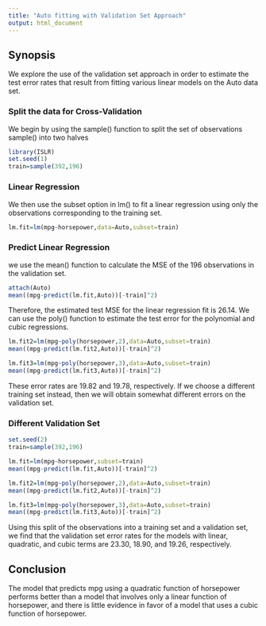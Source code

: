 ```yaml
---
title: "Auto fitting with Validation Set Approach"
output: html_document
---
```


## Synopsis

We explore the use of the validation set approach in order to estimate the test error rates that result from fitting various linear models on the Auto data set.


### Split the data for Cross-Validation

We begin by using the sample() function to split the set of observations sample() into two halves

```r
library(ISLR)
set.seed(1)
train=sample(392,196)
```


### Linear Regression

We then use the subset option in lm() to fit a linear regression using only the observations corresponding to the training set.


```r
lm.fit=lm(mpg~horsepower,data=Auto,subset=train)
```

### Predict Linear Regression

we use the mean() function to calculate the MSE of the 196 observations in the validation set.

```r
attach(Auto)
mean((mpg-predict(lm.fit,Auto))[-train]^2)
```

Therefore, the estimated test MSE for the linear regression fit is 26.14. We can use the poly() function to estimate the test error for the polynomial and cubic regressions.

```r
lm.fit2=lm(mpg~poly(horsepower,2),data=Auto,subset=train)
mean((mpg-predict(lm.fit2,Auto))[-train]^2)

lm.fit3=lm(mpg~poly(horsepower,3),data=Auto,subset=train)
mean((mpg-predict(lm.fit3,Auto))[-train]^2)
```

These error rates are 19.82 and 19.78, respectively. If we choose a different training set instead, then we will obtain somewhat different errors on the validation set.


### Different Validation Set

```r
set.seed(2)
train=sample(392,196)

lm.fit=lm(mpg~horsepower,subset=train)
mean((mpg-predict(lm.fit,Auto))[-train]^2)

lm.fit2=lm(mpg~poly(horsepower,2),data=Auto,subset=train)
mean((mpg-predict(lm.fit2,Auto))[-train]^2)

lm.fit3=lm(mpg~poly(horsepower,3),data=Auto,subset=train)
mean((mpg-predict(lm.fit3,Auto))[-train]^2)
```

Using this split of the observations into a training set and a validation set, we find that the validation set error rates for the models with linear, quadratic, and cubic terms are 23.30, 18.90, and 19.26, respectively.

## Conclusion

The model that predicts mpg using a quadratic function of horsepower performs better than a model that involves only a linear function of horsepower, and there is little evidence in favor of a model that uses a cubic function of horsepower.

